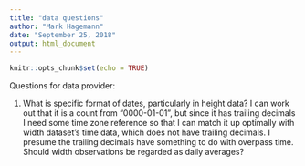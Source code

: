 ```yaml
---
title: "data questions"
author: "Mark Hagemann"
date: "September 25, 2018"
output: html_document
---
```


```r
knitr::opts_chunk$set(echo = TRUE)
```

Questions for data provider:

1. What is specific format of dates, particularly in height data? I can work out that it is a count from "0000-01-01", but since it has trailing decimals I need some time zone reference so that I can match it up optimally with width dataset's time data, which does not have trailing decimals. I presume the trailing decimals have something to do with overpass time. Should width observations be regarded as daily averages? 

